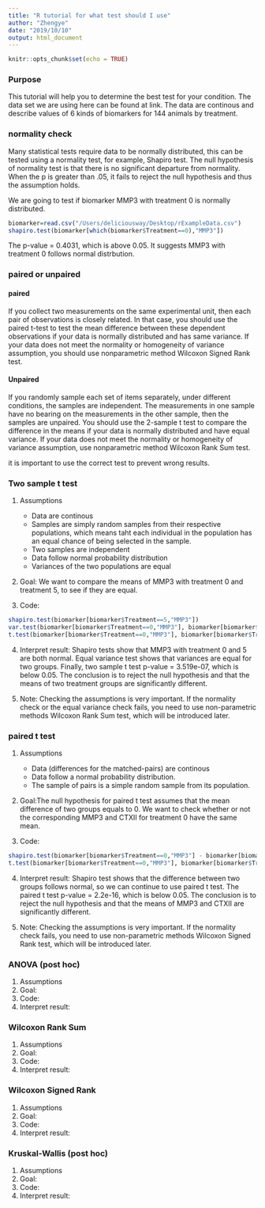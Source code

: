 ```yaml
---
title: "R tutorial for what test should I use"
author: "Zhengye"
date: "2019/10/10"
output: html_document
---
```


```r
knitr::opts_chunk$set(echo = TRUE)
```
### Purpose

This tutorial will help you to determine the best test for your condition. The data set we are using here can be found at link. The data are continous and describe values of 6 kinds of biomarkers for 144 animals by treatment.


### normality check
Many statistical tests require data to be normally distributed, this can be tested using a normality test, for example, Shapiro test. 
The null hypothesis of normality test is that there is no significant departure from normality. When the p is greater than .05, it fails to reject the null hypothesis and thus the assumption holds.

We are going to test if biomarker MMP3 with treatment 0 is normally distributed.

```r
biomarker=read.csv("/Users/deliciousway/Desktop/rExampleData.csv")
shapiro.test(biomarker[which(biomarker$Treatment==0),"MMP3"])
```
The p-value = 0.4031, which is above 0.05. It suggests MMP3 with treatment 0 follows normal distrbution.

### paired or unpaired

#### paired

If you collect two measurements on the same experimental unit, then each pair of observations is closely related. In that case, you should use the paired t-test to test the mean difference between these dependent observations if your data is normally distributed and has same variance. If your data does not meet the normality or homogeneity of variance assumption, you should use nonparametric method Wilcoxon Signed Rank test.

#### Unpaired

If you randomly sample each set of items separately, under different conditions, the samples are independent. The measurements in one sample have no bearing on the measurements in the other sample, then the samples are unpaired. You should use the 2-sample t test to compare the difference in the means if your data is normally distributed and have equal variance. If your data does not meet the normality or homogeneity of variance assumption, use nonparametric method Wilcoxon Rank Sum test.

it is important to use the correct test to prevent wrong results. 

### Two sample t test
1. Assumptions
    + Data are continous
    + Samples are simply random samples from their respective populations, which means taht each individual in the population has an equal chance of being selected in the sample. 
    + Two samples are independent
    + Data follow normal probability distribution
    + Variances of the two populations are equal

2. Goal: We want to compare the means of MMP3 with treatment 0 and treatment 5, to see if they are equal.

3. Code:
```r
shapiro.test(biomarker[biomarker$Treatment==5,"MMP3"])
var.test(biomarker[biomarker$Treatment==0,"MMP3"], biomarker[biomarker$Treatment==5,"MMP3"])
t.test(biomarker[biomarker$Treatment==0,"MMP3"], biomarker[biomarker$Treatment==5,"MMP3"], var.equal = T)
```

4. Interpret result:
Shapiro tests show that MMP3 with treatment 0 and 5 are both normal. Equal variance test shows that variances are equal for two groups. Finally, two sample t test p-value = 3.519e-07, which is below 0.05. The conclusion is to reject the null hypothesis and that the means of two treatment groups are significantly different.

5. Note:
Checking the assumptions is very important. If the normality check or the equal variance check fails, you need to use non-parametric methods Wilcoxon Rank Sum test, which will be introduced later.

### paired t test
1. Assumptions
    + Data (differences for the matched-pairs) are continous
    + Data follow a normal probability distribution.
    + The sample of pairs is a simple random sample from its population. 
    
2. Goal:The null hypothesis for paired t test assumes that the mean difference of two groups equals to 0. We want to check whether or not the corresponding MMP3 and CTXII for treatment 0 have the same mean. 

3. Code:
```r
shapiro.test(biomarker[biomarker$Treatment==0,"MMP3"] - biomarker[biomarker$Treatment==0,"CTXII"])
t.test(biomarker[biomarker$Treatment==0,"MMP3"], biomarker[biomarker$Treatment==0,"CTXII"],paired = T)
```

4. Interpret result:
Shapiro test shows that the difference between two groups follows normal, so we can continue to use paired t test. The paired t test p-value = 2.2e-16, which is below 0.05. The conclusion is to reject the null hypothesis and that the means of MMP3 and CTXII are significantly different.

5. Note:
Checking the assumptions is very important. If the normality check fails, you need to use non-parametric methods Wilcoxon Signed Rank test, which will be introduced later.

### ANOVA (post hoc)
1. Assumptions
2. Goal:
3. Code:
4. Interpret result:

### Wilcoxon Rank Sum
1. Assumptions
2. Goal:
3. Code:
4. Interpret result:

### Wilcoxon Signed Rank
1. Assumptions
2. Goal:
3. Code:
4. Interpret result:

### Kruskal-Wallis (post hoc)
1. Assumptions
2. Goal:
3. Code:
4. Interpret result:
